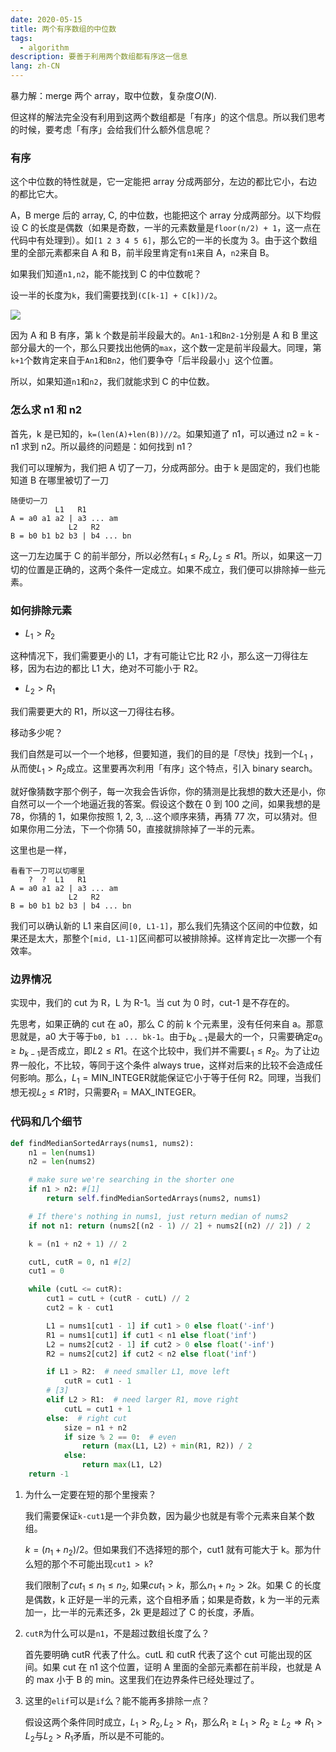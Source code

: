 ```yaml
---
date: 2020-05-15
title: 两个有序数组的中位数
tags:
  - algorithm
description: 要善于利用两个数组都有序这一信息
lang: zh-CN
---
```


暴力解：merge 两个 array，取中位数，复杂度$O(N)$.

但这样的解法完全没有利用到这两个数组都是「有序」的这个信息。所以我们思考的时候，要考虑「有序」会给我们什么额外信息呢？

### 有序

这个中位数的特性就是，它一定能把 array 分成两部分，左边的都比它小，右边的都比它大。

A，B merge 后的 array, C, 的中位数，也能把这个 array 分成两部分。以下均假设 C 的长度是偶数（如果是奇数，一半的元素数量是`floor(n/2) + 1`，这一点在代码中有处理到）。如`[1 2 3 4 5 6]`，那么它的一半的长度为 3。由于这个数组里的全部元素都来自 A 和 B，前半段里肯定有`n1`来自 A，`n2`来自 B。

如果我们知道`n1,n2`，能不能找到 C 的中位数呢？

设一半的长度为`k`，我们需要找到`(C[k-1] + C[k])/2`。

![](https://cdn.jsdelivr.net/gh/Deerhound579/image-hosting/img/image-20200326121221667.png)

因为 A 和 B 有序，第 k 个数是前半段最大的。`An1-1`和`Bn2-1`分别是 A 和 B 里这部分最大的一个，那么只要找出他俩的`max`，这个数一定是前半段最大。同理，第`k+1`个数肯定来自于`An1`和`Bn2`，他们要争夺「后半段最小」这个位置。

所以，如果知道`n1`和`n2`，我们就能求到 C 的中位数。

### 怎么求 n1 和 n2

首先，k 是已知的，`k=(len(A)+len(B))//2`。如果知道了 n1，可以通过 n2 = k - n1 求到 n2。所以最终的问题是：如何找到 n1？

我们可以理解为，我们把 A 切了一刀，分成两部分。由于 k 是固定的，我们也能知道 B 在哪里被切了一刀

```text
随便切一刀
	      L1   R1
A = a0 a1 a2 | a3 ... am
			 L2   R2
B = b0 b1 b2 b3 | b4 ... bn
```

这一刀左边属于 C 的前半部分，所以必然有$L_1\leq R_2, L_2 \leq R1$。所以，如果这一刀切的位置是正确的，这两个条件一定成立。如果不成立，我们便可以排除掉一些元素。

### 如何排除元素

- $L_1 > R_2$

这种情况下，我们需要更小的 L1，才有可能让它比 R2 小，那么这一刀得往左移，因为右边的都比 L1 大，绝对不可能小于 R2。

- $L_2 > R_1$

我们需要更大的 R1，所以这一刀得往右移。

移动多少呢？

我们自然是可以一个一个地移，但要知道，我们的目的是「尽快」找到一个$L_1$ ，从而使$L_1> R_2$成立。这里要再次利用「有序」这个特点，引入 binary search。

就好像猜数字那个例子，每一次我会告诉你，你的猜测是比我想的数大还是小，你自然可以一个一个地逼近我的答案。假设这个数在 0 到 100 之间，如果我想的是 78，你猜的 1，如果你按照 1, 2, 3, ...这个顺序来猜，再猜 77 次，可以猜对。但如果你用二分法，下一个你猜 50，直接就排除掉了一半的元素。

这里也是一样，

```text
看看下一刀可以切哪里
	?  ?  L1   R1
A = a0 a1 a2 | a3 ... am
			 L2   R2
B = b0 b1 b2 b3 | b4 ... bn
```

我们可以确认新的 L1 来自区间`[0, L1-1]`，那么我们先猜这个区间的中位数，如果还是太大，那整个`[mid, L1-1]`区间都可以被排除掉。这样肯定比一次挪一个有效率。

### 边界情况

实现中，我们的 cut 为 R，L 为 R-1。当 cut 为 0 时，cut-1 是不存在的。

先思考，如果正确的 cut 在 a0，那么 C 的前 k 个元素里，没有任何来自 a。那意思就是，a0 大于等于`b0, b1 ... bk-1`。由于$b_{k-1}$是最大的一个，只需要确定$a_0 \geq b_{k-1}$是否成立，即$L2\leq R1$。在这个比较中，我们并不需要$L_1 \leq R_2$。为了让边界一般化，不比较，等同于这个条件 always true，这样对后来的比较不会造成任何影响。那么，$L_1 = \text{MIN\_INTEGER}$就能保证它小于等于任何 R2。同理，当我们想无视$L_2 \leq R1$时，只需要$R_1 = \text{MAX\_INTEGER}$。

### 代码和几个细节

```python
def findMedianSortedArrays(nums1, nums2):
    n1 = len(nums1)
    n2 = len(nums2)

    # make sure we're searching in the shorter one
    if n1 > n2: #[1]
        return self.findMedianSortedArrays(nums2, nums1)

    # If there's nothing in nums1, just return median of nums2
    if not n1: return (nums2[(n2 - 1) // 2] + nums2[(n2) // 2]) / 2

    k = (n1 + n2 + 1) // 2

    cutL, cutR = 0, n1 #[2]
    cut1 = 0

    while (cutL <= cutR):
        cut1 = cutL + (cutR - cutL) // 2
        cut2 = k - cut1

        L1 = nums1[cut1 - 1] if cut1 > 0 else float('-inf')
        R1 = nums1[cut1] if cut1 < n1 else float('inf')
        L2 = nums2[cut2 - 1] if cut2 > 0 else float('-inf')
        R2 = nums2[cut2] if cut2 < n2 else float('inf')

        if L1 > R2:  # need smaller L1, move left
            cutR = cut1 - 1
        # [3]
        elif L2 > R1:  # need larger R1, move right
            cutL = cut1 + 1
        else:  # right cut
            size = n1 + n2
            if size % 2 == 0:  # even
                return (max(L1, L2) + min(R1, R2)) / 2
            else:
                return max(L1, L2)
    return -1
```

1. 为什么一定要在短的那个里搜索？

   我们需要保证`k-cut1`是一个非负数，因为最少也就是有零个元素来自某个数组。

   $k = (n_1 + n_2) / 2$。但如果我们不选择短的那个，cut1 就有可能大于 k。那为什么短的那个不可能出现`cut1 > k`?

   我们限制了$cut_1 \leq n_1 \leq n_2$, 如果$cut_1 > k$，那么$n_1 + n_2 \gt 2k$。如果 C 的长度是偶数，k 正好是一半的元素，这个自相矛盾；如果是奇数，k 为一半的元素加一，比一半的元素还多，2k 更是超过了 C 的长度，矛盾。

2. `cutR`为什么可以是`n1`，不是超过数组长度了么？

   首先要明确 cutR 代表了什么。cutL 和 cutR 代表了这个 cut 可能出现的区间。如果 cut 在 n1 这个位置，证明 A 里面的全部元素都在前半段，也就是 A 的 max 小于 B 的 min。这里我们在边界条件已经处理过了。

3. 这里的`elif`可以是`if`么？能不能再多排除一点？

   假设这两个条件同时成立，$L_1\gt R_2, L_2 \gt R_1$，那么$R_1 \geq L_1 \gt R_2 \geq L_2 \Rightarrow R_1 \gt L_2$与$L_2 \gt R_1$矛盾，所以是不可能的。
